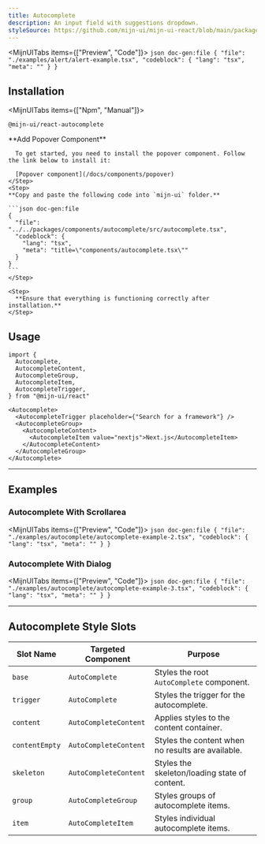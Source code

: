 ```yaml
---
title: Autocomplete
description: An input field with suggestions dropdown.
styleSource: https://github.com/mijn-ui/mijn-ui-react/blob/main/packages/theme/src/components/autocomplete.ts
---
```



<MijnUITabs items={["Preview", "Code"]}>
  <MijnUITabsContent value="Preview">
    <ComponentPreview>
      <AutocompleteExample />
    </ComponentPreview>
  </MijnUITabsContent>
  <MijnUITabsContent value="Code">
    ```json doc-gen:file
    {
      "file": "./examples/alert/alert-example.tsx",
      "codeblock": {
        "lang": "tsx",
        "meta": ""
      }
    }
    ```
  </MijnUITabsContent>
</MijnUITabs>

## Installation

<MijnUITabs items={["Npm", "Manual"]}>
  <MijnUITabsContent value="Npm">
  ```package-install
  @mijn-ui/react-autocomplete
  ```
  </MijnUITabsContent>
  
  <MijnUITabsContent value="Manual">
  <Steps>
    <Step>
    **Add Popover Component**

      To get started, you need to install the popover component. Follow the link below to install it:

      [Popover component](/docs/components/popover)
    </Step>
    <Step>
    **Copy and paste the following code into `mijn-ui` folder.**

    ```json doc-gen:file
    {
      "file": "../../packages/components/autocomplete/src/autocomplete.tsx",
      "codeblock": {
        "lang": "tsx",
        "meta": "title=\"components/autocomplete.tsx\""
      }
    }
    ```
    </Step>

    <Step>
      **Ensure that everything is functioning correctly after installation.**
    </Step>

  </Steps>
</MijnUITabsContent>
</MijnUITabs>

## Usage

```tsx
import {
  Autocomplete,
  AutocompleteContent,
  AutocompleteGroup,
  AutocompleteItem,
  AutocompleteTrigger,
} from "@mijn-ui/react"
```

```tsx
<Autocomplete>
  <AutocompleteTrigger placeholder={"Search for a framework"} />
  <AutocompleteGroup>
    <AutocompleteContent>
      <AutocompleteItem value="nextjs">Next.js</AutocompleteItem>
    </AutocompleteContent>
  </AutocompleteGroup>
</Autocomplete>
```

---

## Examples

### Autocomplete With Scrollarea

<MijnUITabs items={["Preview", "Code"]}>
  <MijnUITabsContent value="Preview">
    <ComponentPreview>
      <AutocompleteWithScrollArea />
    </ComponentPreview>
  </MijnUITabsContent>
  <MijnUITabsContent value="Code">
    ```json doc-gen:file
    {
      "file": "./examples/autocomplete/autocomplete-example-2.tsx",
      "codeblock": {
        "lang": "tsx",
        "meta": ""
      }
    }
    ```
  </MijnUITabsContent>
</MijnUITabs>

### Autocomplete With Dialog

<MijnUITabs items={["Preview", "Code"]}>
  <MijnUITabsContent value="Preview">
    <ComponentPreview>
      <AutocompleteWithDialog />
    </ComponentPreview>
  </MijnUITabsContent>
  <MijnUITabsContent value="Code">
    ```json doc-gen:file
    {
      "file": "./examples/autocomplete/autocomplete-example-3.tsx",
      "codeblock": {
        "lang": "tsx",
        "meta": ""
      }
    }
    ```
  </MijnUITabsContent>
</MijnUITabs>

---

## Autocomplete Style Slots

| **Slot Name**  | **Targeted Component** | **Purpose**                                       |
| -------------- | ---------------------- | ------------------------------------------------- |
| `base`         | `AutoComplete`         | Styles the root `AutoComplete` component.         |
| `trigger`      | `AutoComplete`         | Styles the trigger for the autocomplete.          |
| `content`      | `AutoCompleteContent`  | Applies styles to the content container.          |
| `contentEmpty` | `AutoCompleteContent`  | Styles the content when no results are available. |
| `skeleton`     | `AutoCompleteContent`  | Styles the skeleton/loading state of content.     |
| `group`        | `AutoCompleteGroup`    | Styles groups of autocomplete items.              |
| `item`         | `AutoCompleteItem`     | Styles individual autocomplete items.             |
